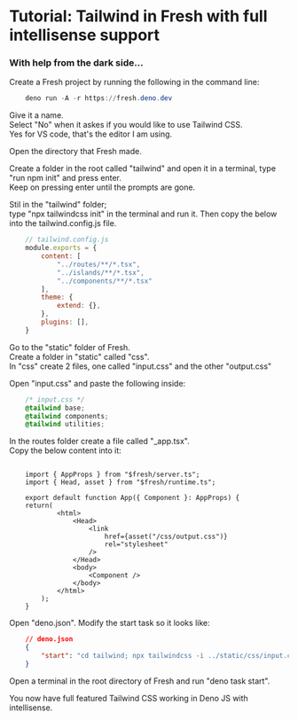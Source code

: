 # Tutorial: Tailwind in Fresh with full intellisense support

### With help from the dark side...

Create a Fresh project by running the following in the command line:

~~~ powershell 
    deno run -A -r https://fresh.deno.dev
~~~

Give it a name.  
Select "No" when it askes if you would like to use Tailwind CSS.  
Yes for VS code, that's the editor I am using.

Open the directory that Fresh made.

Create a folder in the root called "tailwind" and open it in a terminal, 
type "run npm init" and press enter.  
Keep on pressing enter until the prompts are gone.

Stil in the "tailwind" folder;  
type "npx tailwindcss init" in the terminal and run it.
Then copy the below into the tailwind.config.js file.

~~~ js
    // tailwind.config.js
    module.exports = {
        content: [
            "../routes/**/*.tsx", 
            "../islands/**/*.tsx", 
            "../components/**/*.tsx"
        ],
        theme: {
            extend: {},
        },
        plugins: [],
    }
~~~

Go to the "static" folder of Fresh.  
Create a folder in "static" called "css".  
In "css" create 2 files, one called "input.css" and the other "output.css"

Open "input.css" and paste the following inside:

~~~ css 
    /* input.css */
    @tailwind base;
    @tailwind components;
    @tailwind utilities;
~~~

In the routes folder create a file called "_app.tsx".  
Copy the below content into it:

~~~ tsx

    import { AppProps } from "$fresh/server.ts";
    import { Head, asset } from "$fresh/runtime.ts";

    export default function App({ Component }: AppProps) {
    return(
            <html>
                <Head>
                    <link 
                        href={asset("/css/output.css")} 
                        rel="stylesheet" 
                    />          
                </Head>
                <body>
                    <Component />
                </body>
            </html>
        );
    }
~~~

Open "deno.json".
Modify the start task so it looks like:
~~~ json
    // deno.json 
    {
        "start": "cd tailwind; npx tailwindcss -i ../static/css/input.css -o ../static/css/output.css --watch & cd ..; deno run -A --watch=static/,routes/ dev.ts",
    }
~~~

Open a terminal in the root directory of Fresh and run "deno task start".

You now have full featured Tailwind CSS working in Deno JS with intellisense. 




